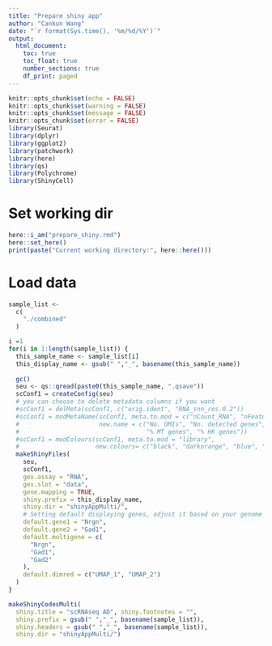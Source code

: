 ```yaml
---
title: "Prepare shiny app"
author: "Cankun Wang"
date: "`r format(Sys.time(), '%m/%d/%Y')`"
output: 
  html_document:
    toc: true
    toc_float: true
    number_sections: true
    df_print: paged
---
```


```r
knitr::opts_chunk$set(echo = FALSE)
knitr::opts_chunk$set(warning = FALSE)
knitr::opts_chunk$set(message = FALSE)
knitr::opts_chunk$set(error = FALSE)
library(Seurat)
library(dplyr)
library(ggplot2)
library(patchwork)
library(here)
library(qs)
library(Polychrome)
library(ShinyCell)

```


# Set working dir

```r

here::i_am("prepare_shiny.rmd")
here::set_here()
print(paste("Current working directory:", here::here()))

```

# Load data

```r

sample_list <-
  c(
    "./combined"
  )

i =1
for(i in 1:length(sample_list)) {
  this_sample_name <- sample_list[i]
  this_display_name <- gsub(" ","_", basename(this_sample_name))
  
  gc()
  seu <- qs::qread(paste0(this_sample_name, ".qsave"))
  scConf1 = createConfig(seu)
  # you can choose to delete metadata columns if you want
  #scConf1 = delMeta(scConf1, c("orig.ident", "RNA_snn_res.0.2"))
  #scConf1 = modMetaName(scConf1, meta.to.mod = c("nCount_RNA", "nFeature_RNA", "percent.mito", "sample"),
  #                      new.name = c("No. UMIs", "No. detected genes",
  #                                   "% MT genes", "% HK genes"))
  #scConf1 = modColours(scConf1, meta.to.mod = "library",
  #                     new.colours= c("black", "darkorange", "blue", "pink2"))
  makeShinyFiles(
    seu,
    scConf1,
    gex.assay = "RNA",
    gex.slot = "data",
    gene.mapping = TRUE,
    shiny.prefix = this_display_name,
    shiny.dir = "shinyAppMulti/",
    # Setting default displaying genes, adjust it based on your genome and interest
    default.gene1 = "Nrgn",
    default.gene2 = "Gad1",
    default.multigene = c(
      "Nrgn",
      "Gad1",
      "Gad2"
    ),
    default.dimred = c("UMAP_1", "UMAP_2")
  )
}

makeShinyCodesMulti(
  shiny.title = "scRNAseq AD", shiny.footnotes = "",
  shiny.prefix = gsub(" ","_", basename(sample_list)),
  shiny.headers = gsub(" ","_", basename(sample_list)), 
  shiny.dir = "shinyAppMulti/") 


```

